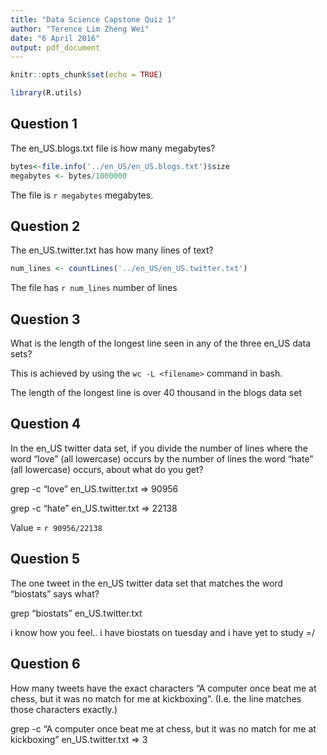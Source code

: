 ```yaml
---
title: "Data Science Capstone Quiz 1"
author: "Terence Lim Zheng Wei"
date: "6 April 2016"
output: pdf_document
---
```


```r
knitr::opts_chunk$set(echo = TRUE)
```

```r
library(R.utils)
```

## Question 1

The en_US.blogs.txt  file is how many megabytes?

```r
bytes<-file.info('../en_US/en_US.blogs.txt')$size
megabytes <- bytes/1000000
```

The file is `r megabytes` megabytes.

## Question 2

The en_US.twitter.txt has how many lines of text?

```r
num_lines <- countLines('../en_US/en_US.twitter.txt')
```

The file has `r num_lines` number of lines

## Question 3

What is the length of the longest line seen in any of the three en_US data sets?

This is achieved by using the `wc -L <filename>` command in bash.

The length of the longest line is over 40 thousand in the blogs data set

## Question 4

In the en_US twitter data set, if you divide the number of lines where the word "love" (all lowercase) occurs by the number of lines the word "hate" (all lowercase) occurs, about what do you get?

grep -c "love" en_US.twitter.txt => 90956

grep -c "hate" en_US.twitter.txt => 22138

Value = `r 90956/22138`

## Question 5
The one tweet in the en_US twitter data set that matches the word "biostats" says what?

grep "biostats" en_US.twitter.txt

i know how you feel.. i have biostats on tuesday and i have yet to study =/

## Question 6
How many tweets have the exact characters "A computer once beat me at chess, but it was no match for me at kickboxing". (I.e. the line matches those characters exactly.)

grep -c "A computer once beat me at chess, but it was no match for me at kickboxing" en_US.twitter.txt => 3
